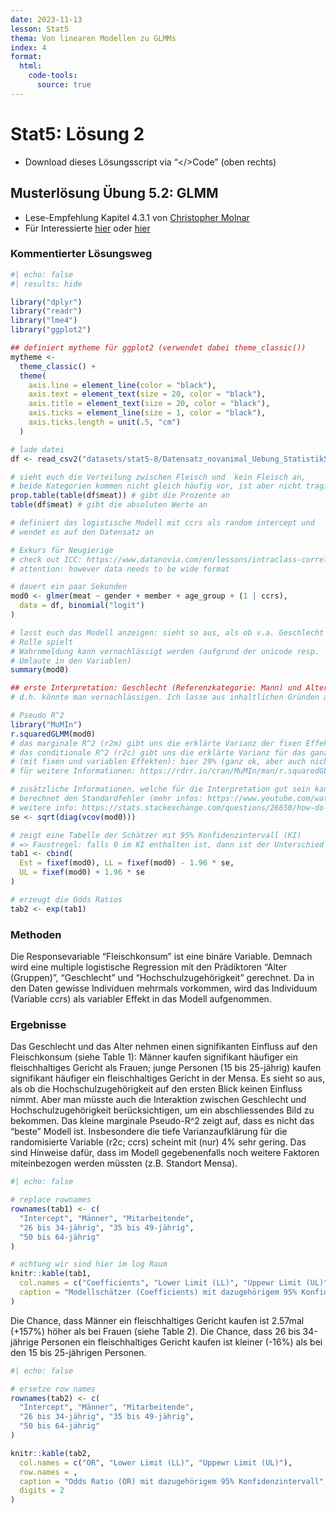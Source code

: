 ```yaml
---
date: 2023-11-13
lesson: Stat5
thema: Von linearen Modellen zu GLMMs
index: 4
format:
  html:
    code-tools:
      source: true
---
```


# Stat5: Lösung 2

- Download dieses Lösungsscript via "\</\>Code" (oben rechts)

## Musterlösung Übung 5.2: GLMM

- Lese-Empfehlung Kapitel 4.3.1 von [Christopher Molnar](https://christophm.github.io/interpretable-ml-book/extend-lm.html#glm)
- Für Interessierte [hier](https://rpsychologist.com/r-guide-longitudinal-lme-lmer) oder [hier](https://rpubs.com/kaz_yos/glmm1)

### Kommentierter Lösungsweg
```r
#| echo: false
#| results: hide

library("dplyr")
library("readr")
library("lme4")
library("ggplot2")

## definiert mytheme für ggplot2 (verwendet dabei theme_classic())
mytheme <-
  theme_classic() +
  theme(
    axis.line = element_line(color = "black"),
    axis.text = element_text(size = 20, color = "black"),
    axis.title = element_text(size = 20, color = "black"),
    axis.ticks = element_line(size = 1, color = "black"),
    axis.ticks.length = unit(.5, "cm")
  )
```

```r
# lade datei
df <- read_csv2("datasets/stat5-8/Datensatz_novanimal_Uebung_Statistik5.2.csv")

# sieht euch die Verteilung zwischen Fleisch und  kein Fleisch an,
# beide Kategorien kommen nicht gleich häufig vor, ist aber nicht tragisch
prop.table(table(df$meat)) # gibt die Prozente an
table(df$meat) # gibt die absoluten Werte an

# definiert das logistische Modell mit ccrs als random intercept und
# wendet es auf den Datensatz an

# Exkurs für Neugierige
# check out ICC: https://www.datanovia.com/en/lessons/intraclass-correlation-coefficient-in-r/
# attention: however data needs to be wide format

# dauert ein paar Sekunden
mod0 <- glmer(meat ~ gender + member + age_group + (1 | ccrs),
  data = df, binomial("logit")
)

# lasst euch das Modell anzeigen: sieht so aus, als ob v.a. Geschlecht eine
# Rolle spielt
# Wahrnmeldung kann vernachlässigt werden (aufgrund der unicode resp.
# Umlaute in den Variablen)
summary(mod0)

## erste Interpretation: Geschlecht (Referenzkategorie: Mann) und Alter (Referenzkategorie: junge Personen) scheinen den Fleischkonsum positiv zu beeinflussen + Hochschulzugehörigkeit spielt keien Rolle
# d.h. könnte man vernachlässigen. Ich lasse aus inhaltlichen Gründen aber im Modell drin

# Pseudo R^2
library("MuMIn")
r.squaredGLMM(mod0)
# das marginale R^2 (r2m) gibt uns die erklärte Varianz der fixen Effekte: hier 4% (das ist sehr wenig)
# das conditionale R^2 (r2c) gibt uns die erklärte Varianz für das ganze Modell
# (mit fixen und variablen Effekten): hier 29% (ganz ok, aber auch nicht sehr hoch)
# für weitere Informationen: https://rdrr.io/cran/MuMIn/man/r.squaredGLMM.html

# zusätzliche Informationen, welche für die Interpretation gut sein kann
# berechnet den Standardfehler (mehr infos: https://www.youtube.com/watch?v=r-txC-dpI-E oder hier: https://mgimond.github.io/Stats-in-R/CI.html)
# weitere info: https://stats.stackexchange.com/questions/26650/how-do-i-reference-a-regression-models-coefficients-standard-errors
se <- sqrt(diag(vcov(mod0)))

# zeigt eine Tabelle der Schätzer mit 95% Konfidenzintervall (KI)
# => Faustregel: falls 0 im KI enthalten ist, dann ist der Unterschied statistisch NICHT signifikant
tab1 <- cbind(
  Est = fixef(mod0), LL = fixef(mod0) - 1.96 * se,
  UL = fixef(mod0) + 1.96 * se
)

# erzeugt die Odds Ratios
tab2 <- exp(tab1)
```

### Methoden

Die Responsevariable “Fleischkonsum” ist eine binäre Variable. Demnach wird eine multiple logistische Regression mit den Prädiktoren “Alter (Gruppen)”, “Geschlecht” und “Hochschulzugehörigkeit” gerechnet. Da in den Daten gewisse Individuen mehrmals vorkommen, wird das Individuum (Variable ccrs) als variabler Effekt in das Modell aufgenommen.

### Ergebnisse

Das Geschlecht und das Alter nehmen einen signifikanten Einfluss auf den Fleischkonsum (siehe Table 1): Männer kaufen signifikant häufiger ein fleischhaltiges Gericht als Frauen; junge Personen (15 bis 25-jährig) kaufen signifikant häufiger ein fleischhaltiges Gericht in der Mensa. Es sieht so aus, als ob die Hochschulzugehörigkeit auf den ersten Blick keinen Einfluss nimmt. Aber man müsste auch die Interaktion zwischen Geschlecht und Hochschulzugehörigkeit berücksichtigen, um ein abschliessendes Bild zu bekommen. Das kleine marginale Pseudo-R^2 zeigt auf, dass es nicht das "beste" Modell ist. Insbesondere die tiefe Varianzaufklärung für die randomisierte Variable (r2c; ccrs) scheint mit (nur) 4% sehr gering. Das sind Hinweise dafür, dass im Modell gegebenenfalls noch weitere Faktoren miteinbezogen werden müssten (z.B. Standort Mensa).

```r
#| echo: false

# replace rownames
rownames(tab1) <- c(
  "Intercept", "Männer", "Mitarbeitende",
  "26 bis 34-jährig", "35 bis 49-jährig",
  "50 bis 64-jährig"
)

# achtung wir sind hier im log Raum
knitr::kable(tab1,
  col.names = c("Coefficients", "Lower Limit (LL)", "Uppewr Limit (UL)"),
  caption = "Modellschätzer (Coefficients) mit dazugehörigem 95% Konfidenzintervall", digits = 2
)
```

Die Chance, dass Männer ein fleischhaltiges Gericht kaufen ist 2.57mal (+157%) höher als bei Frauen (siehe Table 2). Die Chance, dass 26 bis 34-jährige Personen ein fleischhaltiges Gericht kaufen ist kleiner (-16%) als bei den 15 bis 25-jährigen Personen.

```r
#| echo: false

# ersetze row names
rownames(tab2) <- c(
  "Intercept", "Männer", "Mitarbeitende",
  "26 bis 34-jährig", "35 bis 49-jährig",
  "50 bis 64-jährig"
)

knitr::kable(tab2,
  col.names = c("OR", "Lower Limit (LL)", "Uppewr Limit (UL)"),
  row.names = ,
  caption = "Odds Ratio (OR) mit dazugehörigem 95% Konfidenzintervall",
  digits = 2
)
```
